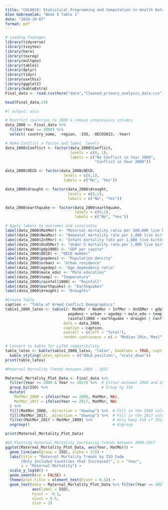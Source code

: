 ```yaml
---
title: "CHL8010: Statistical Programming and Computation in Health Data"
Alex Gebreamlak: "Week 5 Table 1"
date: "2024-10-07"
format: pdf
---
```


```r
# Loading Packages
library(tidyverse)
library(tinytex)
library(here)
library(texreg)
library(multgee)
library(table1)
library(dplyr)
library(tidyr)
library(usethis) 
library(ggplot2)
library(kableExtra)
Final_data <- read.csv(here("data","Cleaned_primary_analysis_data.csv"))

```

```r
head(Final_data,10)
```


```r
#| output: asis

# Restrict countries to 2000 & remove unnecessary columns
data_2000 <- Final_data %>%
  filter(Year == 2000) %>%
  select(-country_name, -region, -ISO, -OECD2023, -Year)

# Make Conflict a factor and label  levels
data_2000$Conflict <- factor(data_2000$Conflict, 
                             levels = c(0, 1), 
                             labels = c("No Conflict in Year 2000", 
                                        "Conflict in Year 2000"))

data_2000$OECD <- factor(data_2000$OECD, 
                          levels = c(0,1), 
                          labels = c("No", "Yes"))

data_2000$drought <- factor(data_2000$drought, 
                            levels = c(0,1), 
                            labels = c("No", "Yes"))

data_2000$earthquake <- factor(data_2000$earthquake, 
                               levels = c(0,1), 
                               labels = c("No", "Yes"))

# Apply labels to outcomes and covariates
label(data_2000$MatMor) <- "Maternal mortality ratio per 100,000 live births"
label(data_2000$NeoMor) <- "Neonatal mortality rate per 1,000 live births"
label(data_2000$InfMor) <- "Infant mortality rate per 1,000 live births"
label(data_2000$Und5Mor) <- "Under-5 mortality rate per 1,000 live births"
label(data_2000$gdp1000) <- "GDP per capita"
label(data_2000$OECD) <- "OECD member"
label(data_2000$popdens) <- "Population density"
label(data_2000$urban) <- "Urban residence"
label(data_2000$agedep) <- "Age dependency ratio"
label(data_2000$male_edu) <- "Male education"
label(data_2000$temp) <- "Temperature"
label(data_2000$rainfall1000) <- "Rainfall"
label(data_2000$earthquake) <- "Earthquakes"
label(data_2000$drought) <- "Droughts"

```


```r
#Create Table
caption <- "Table of Armed Conflict Demographics"
table1_2000_latex <- table1(~ MatMor + NeoMor + InfMor + Und5Mor + gdp1000 + OECD + 
                            popdens + urban + agedep + male_edu + temp + 
                            rainfall1000 + earthquake + drought | Conflict, 
                          data = data_2000,
                          caption = caption,
                          overall = c(left = "Total"), 
                          render.continuous = c(.= "Median [Min, Max]"))

# Convert to kable for LaTeX compatibility
table_latex <- kable(table1_2000_latex, "latex", booktabs = TRUE, caption = caption) %>%
  kable_styling(latex_options = c("HOLD_position", "scale_down"))
print(table_latex)

```

```r
#Maternal Mortality Trends between 2000 - 2017

Maternal_Mortality_Plot_Data <- Final_data %>%
  filter(Year >= 2000 & Year <= 2017) %>%  # Filter between 2000 and 2017, inclusive
  group_by(ISO) %>%                        # Group by ISO
  mutate(
    MatMor_2000 = ifelse(Year == 2000, MatMor, NA),
    MatMor_2017 = ifelse(Year == 2017, MatMor, NA)
  ) %>%
  fill(MatMor_2000, .direction = "downup") %>%  # Fill in the 2000 value 
  fill(MatMor_2017, .direction = "downup") %>%  # Fill in the 2017 value 
  filter(MatMor_2017 > MatMor_2000) %>%         # Only keep ISO if 2017 > 2000
  ungroup()                                     # Ungroup 

print(Maternal_Mortality_Plot_Data)
```

```r
#Q2 Plotting Maternal Mortality Increasing Trends between 2000-2017
ggplot(Maternal_Mortality_Plot_Data, aes(Year, MatMor)) + 
  geom_line(aes(group = ISO), alpha = 2/5) + 
  labs(title = "Maternal Mortality Trends by ISO Code
       (Only Included Countries that Increased)", x = "Year", 
       y = "Maternal Mortality") +
  scale_y_log10() + 
  geom_smooth(se = FALSE) +
  theme(plot.title = element_text(hjust = 0.5)) +
  geom_text(data = Maternal_Mortality_Plot_Data %>% filter(Year == 2017),  
            aes(label = ISO), 
            hjust = -0.1, 
            vjust = 0.5,
            size = 2) 

```
